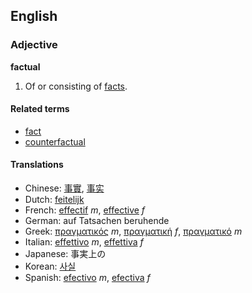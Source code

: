 ==English==
===Adjective===
'''factual'''

# Of or consisting of [[fact]]s.

====Related terms====
*[[fact]]
*[[counterfactual]]

====Translations====
*Chinese: [[事實]], [[事实]]
*Dutch: [[feitelijk]]
*French: [[effectif]] ''m'', [[effective]] ''f''
*German: auf Tatsachen beruhende
*Greek: [[πραγματικός]] ''m'', [[πραγματική]] ''f'', [[πραγματικό]] ''m''
*Italian: [[effettivo]] ''m'', [[effettiva]] ''f''
*Japanese: 事実上の
*Korean: [[사실]]
*Spanish: [[efectivo]] ''m'', [[efectiva]] ''f''